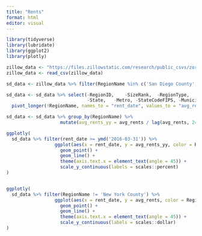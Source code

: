```yaml
---
title: "Rents"
format: html
editor: visual
---
```




```r

library(tidyverse)
library(lubridate)
library(ggplot2)
library(plotly)

```

```r


zillow_data <- "https://files.zillowstatic.com/research/public_csvs/zori/County_zori_sm_month.csv"
zillow_data <- read_csv(zillow_data)

sd_data <- zillow_data %>% filter(RegionName %in% c('San Diego County','Maricopa County', 'New York County'))

sd_data <- sd_data %>% select(-RegionID,	-SizeRank,	-RegionType,	-StateName,	
                              -State,	-Metro,	-StateCodeFIPS,	-MunicipalCodeFIPS) %>% 
  pivot_longer(!RegionName, names_to = "rent_date", values_to = "avg_rents") 


```



```r

sd_data <- sd_data %>% group_by(RegionName) %>% 
                    mutate(avg_rents_yy = avg_rents / lag(avg_rents, 24) -1)


```

```r

ggplotly(
  sd_data %>% filter(rent_date >= ymd('2016-03-31')) %>% 
                  ggplot(aes(x = rent_date, y = avg_rents_yy, color = RegionName, group = 1)) +
                    geom_point() + 
                    geom_line() +
                    theme(axis.text.x = element_text(angle = 45)) +
                    scale_y_continuous(labels = scales::percent)
)



```


```r

ggplotly(
  sd_data %>% filter(RegionName != 'New York County') %>% 
                  ggplot(aes(x = rent_date, y = avg_rents, color = RegionName, group = 1)) +
                    geom_point() + 
                    geom_line() +
                    theme(axis.text.x = element_text(angle = 45)) +
                    scale_y_continuous(labels = scales::dollar)
)



```

